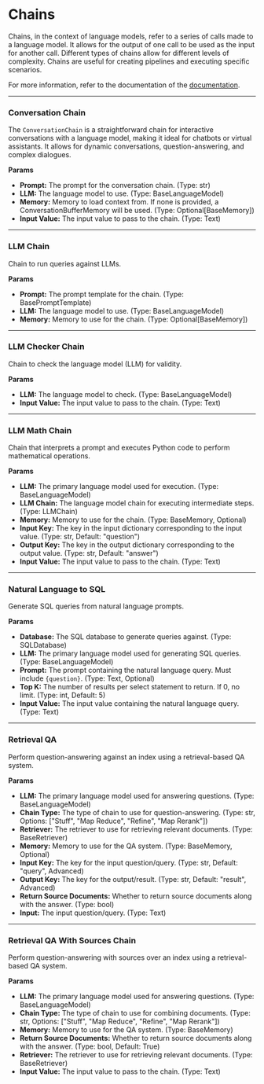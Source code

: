 
# Chains

Chains, in the context of language models, refer to a series of calls made to a language model. It allows for the output of one call to be used as the input for another call. Different types of chains allow for different levels of complexity. Chains are useful for creating pipelines and executing specific scenarios.
<Admonition type="info" title="Info">
    <p>
        For more information, refer to the documentation of the [documentation](https://python.langchain.com/docs/modules/chains/).
    </p>
</Admonition>

---

### Conversation Chain

The `ConversationChain` is a straightforward chain for interactive conversations with a language model, making it ideal for chatbots or virtual assistants. It allows for dynamic conversations, question-answering, and complex dialogues.

**Params**

- **Prompt:** The prompt for the conversation chain. (Type: str)
- **LLM:** The language model to use. (Type: BaseLanguageModel)
- **Memory:** Memory to load context from. If none is provided, a ConversationBufferMemory will be used. (Type: Optional[BaseMemory])
- **Input Value:** The input value to pass to the chain. (Type: Text)

---

### LLM Chain

Chain to run queries against LLMs.

**Params**

- **Prompt:** The prompt template for the chain. (Type: BasePromptTemplate)
- **LLM:** The language model to use. (Type: BaseLanguageModel)
- **Memory:** Memory to use for the chain. (Type: Optional[BaseMemory])

---

### LLM Checker Chain

Chain to check the language model (LLM) for validity.

**Params**

- **LLM:** The language model to check. (Type: BaseLanguageModel)
- **Input Value:** The input value to pass to the chain. (Type: Text)

---

### LLM Math Chain

Chain that interprets a prompt and executes Python code to perform mathematical operations.

**Params**

- **LLM:** The primary language model used for execution. (Type: BaseLanguageModel)
- **LLM Chain:** The language model chain for executing intermediate steps. (Type: LLMChain)
- **Memory:** Memory to use for the chain. (Type: BaseMemory, Optional)
- **Input Key:** The key in the input dictionary corresponding to the input value. (Type: str, Default: "question")
- **Output Key:** The key in the output dictionary corresponding to the output value. (Type: str, Default: "answer")
- **Input Value:** The input value to pass to the chain. (Type: Text)

---

### Natural Language to SQL

Generate SQL queries from natural language prompts.

**Params**

- **Database:** The SQL database to generate queries against. (Type: SQLDatabase)
- **LLM:** The primary language model used for generating SQL queries. (Type: BaseLanguageModel)
- **Prompt:** The prompt containing the natural language query. Must include `{question}`. (Type: Text, Optional)
- **Top K:** The number of results per select statement to return. If 0, no limit. (Type: int, Default: 5)
- **Input Value:** The input value containing the natural language query. (Type: Text)

---

### Retrieval QA

Perform question-answering against an index using a retrieval-based QA system.

**Params**

- **LLM:** The primary language model used for answering questions. (Type: BaseLanguageModel)
- **Chain Type:** The type of chain to use for question-answering. (Type: str, Options: ["Stuff", "Map Reduce", "Refine", "Map Rerank"])
- **Retriever:** The retriever to use for retrieving relevant documents. (Type: BaseRetriever)
- **Memory:** Memory to use for the QA system. (Type: BaseMemory, Optional)
- **Input Key:** The key for the input question/query. (Type: str, Default: "query", Advanced)
- **Output Key:** The key for the output/result. (Type: str, Default: "result", Advanced)
- **Return Source Documents:** Whether to return source documents along with the answer. (Type: bool)
- **Input:** The input question/query. (Type: Text)

---

### Retrieval QA With Sources Chain

Perform question-answering with sources over an index using a retrieval-based QA system.

**Params**

- **LLM:** The primary language model used for answering questions. (Type: BaseLanguageModel)
- **Chain Type:** The type of chain to use for combining documents. (Type: str, Options: ["Stuff", "Map Reduce", "Refine", "Map Rerank"])
- **Memory:** Memory to use for the QA system. (Type: BaseMemory)
- **Return Source Documents:** Whether to return source documents along with the answer. (Type: bool, Default: True)
- **Retriever:** The retriever to use for retrieving relevant documents. (Type: BaseRetriever)
- **Input Value:** The input value to pass to the chain. (Type: Text)
